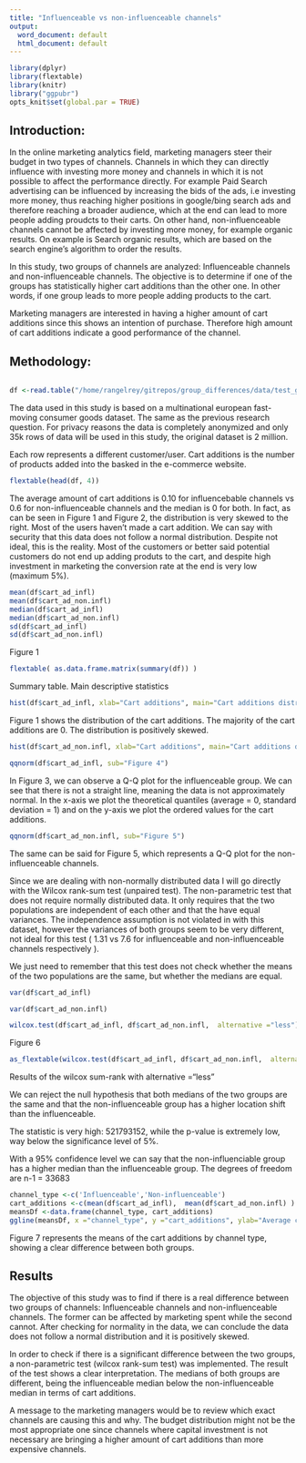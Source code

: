 ```yaml
---
title: "Influenceable vs non-influenceable channels"
output:
  word_document: default
  html_document: default
---
```


```r
library(dplyr) 
library(flextable)
library(knitr)
library("ggpubr")
opts_knit$set(global.par = TRUE)
```

## 


## Introduction: 

In the online marketing analytics field, marketing managers steer their budget in two types of channels. Channels in which they can directly influence with investing more money and channels in which it is not possible to affect the performance directly. 
For example Paid Search advertising can be influenced by increasing the bids of the ads, i.e investing more money, thus reaching higher positions in google/bing search ads and therefore reaching a broader audience, which at the end can lead to more people adding proudcts to their carts. On other hand, non-influenceable channels cannot be affected by investing more money, for example organic results. On example is Search organic results, which are based on the search engine's algorithm to order the results.

In this study, two groups of channels are analyzed: Influenceable channels and non-influenceable channels. The objective is to determine if one of the groups has statistically higher cart additions than the other one. In other words, if one group leads to more people adding products to the cart.

Marketing managers are interested in having a higher amount of cart additions since this shows an intention of purchase. Therefore high amount of cart additions indicate a good performance of the channel.

## Methodology:

```r
```

```r
df <-read.table("/home/rangelrey/gitrepos/group_differences/data/test_groups_short.csv", header=TRUE,     sep=",")
```
The data used in this study is based on a multinational european fast-moving consumer goods dataset. The same as the previous research question. For privacy reasons the data is completely anonymized and only 35k rows of data will be used in this study, the original dataset is 2 million.

Each row represents a different customer/user. Cart additions is the number of products added into the basked in the e-commerce website.
```r
flextable(head(df, 4))
```

The average amount of cart additions is 0.10 for influencebable channels vs 0.6 for non-influenceable channels and the median is 0 for both. In fact, as can be seen in Figure 1 and Figure 2, the distribution is very skewed to the right. Most of the users haven't made a cart addition. We can say with security that this data does not follow a normal distribution. 
Despite not ideal, this is the reality. Most of the customers or better said potential customers do not end up adding produts to the cart, and despite high investment in marketing the conversion rate at the end is very low (maximum 5%).

```r
mean(df$cart_ad_infl)
mean(df$cart_ad_non.infl)
median(df$cart_ad_infl)
median(df$cart_ad_non.infl)
sd(df$cart_ad_infl)
sd(df$cart_ad_non.infl)
```
Figure 1
```r
flextable( as.data.frame.matrix(summary(df)) )
```



Summary table. Main descriptive statistics



```r
hist(df$cart_ad_infl, xlab="Cart additions", main="Cart additions distribution for influenceable channels", col="blue", sub="Figure 2",breaks=100)
```
Figure 1 shows the distribution of the cart additions. The majority of the cart additions are 0. The distribution is positively skewed.


```r
hist(df$cart_ad_non.infl, xlab="Cart additions", main="Cart additions distribution for non-influenceable channels", col="red", sub="Figure 3",breaks=100)
```

```r
qqnorm(df$cart_ad_infl, sub="Figure 4")
```
In Figure 3, we can observe a Q-Q plot for the influenceable group.
We can see that there is not a straight line, meaning the data is not approximately normal. 
In the x-axis we plot the theoretical quantiles (average = 0, standard deviation = 1) and on the y-axis we plot the ordered values for the cart additions.

```r
qqnorm(df$cart_ad_non.infl, sub="Figure 5")
```
The same can be said for Figure 5, which represents a Q-Q plot for the non-influenceable channels.


Since we are dealing with non-normally distributed data I will go directly with the Wilcox rank-sum test (unpaired test). The non-parametric test that does not require normally distributed data. 
It only requires that the two populations are independent of each other and that the have equal variances. 
The independence assumption is not violated in with this dataset, however the variances of both groups seem to be very different, not ideal for this test ( 1.31 vs 7.6 for influenceable and non-influenceable channels respectively ).

We just need to remember that this test does not check whether the means of the two populations are the same, but whether the medians are equal.




```r
var(df$cart_ad_infl)
```
```r
var(df$cart_ad_non.infl)
```

```r
wilcox.test(df$cart_ad_infl, df$cart_ad_non.infl,  alternative ="less")
```
Figure 6
```r
as_flextable(wilcox.test(df$cart_ad_infl, df$cart_ad_non.infl,  alternative ="less"))
```
Results of the wilcox sum-rank with alternative ="less"

We can reject the null hypothesis that both medians of the two groups are the same and that the non-influenceable group has a higher location shift than the influenceable.

The statistic is very high: 521793152, while the p-value is extremely low, way below the significance level of 5%. 

With a 95% confidence level we can say that the non-influenciable group has a higher median than the influenceable group.
The degrees of freedom are n-1 = 33683


```r
channel_type <-c('Influenceable','Non-influenceable')
cart_additions <-c(mean(df$cart_ad_infl),  mean(df$cart_ad_non.infl) )
meansDf <-data.frame(channel_type, cart_additions)
ggline(meansDf, x ="channel_type", y ="cart_additions", ylab="Average cart additions", color="red", point.color =("blue"), main="Average cart additions by channel type (Figure 7)")
```
Figure 7 represents the means of the cart additions by channel type, showing a clear difference between both groups.


## Results

The objective of this study was to find if there is a real difference between two groups of channels: Influenceable channels and non-influenceable channels. The former can be affected by marketing spent while the second cannot.
After checking for normality in the data, we can conclude the data does not follow a normal distribution and it is positively skewed.

In order to check if there is a significant difference between the two groups, a non-parametric test (wilcox rank-sum test) was implemented. 
The result of the test shows a clear interpretation. The medians of both groups are different, being the influenceable median below the non-influenceable median in terms of cart additions.

A message to the marketing managers would be to review which exact channels are causing this and why. The budget distribution might not be the most appropriate one since channels where capital investment is not necessary are bringing a higher amount of cart additions than more expensive channels.



